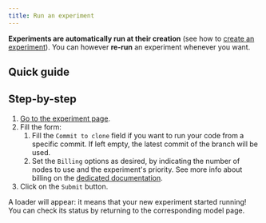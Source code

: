 ```yaml
---
title: Run an experiment
---
```



**Experiments are automatically run at their creation** (see how to [create an experiment](create-an-experiment)). You can however **re-run** an experiment whenever you want.

## Quick guide

<VideoPlayer src="https://cdn.csquare.run/docs/webm/re-run-an-experiment.webm" />

## Step-by-step

1. [Go to the experiment page](go-to-the-experiment-page).
2. Fill the form:
   1. Fill the `Commit to clone` field if you want to run your code from a specific commit. If left empty, the latest commit of the branch will be used.
   2. Set the `Billing` options as desired, by indicating the number of nodes to use and the experiment's priority. See more info about billing on the [dedicated documentation](../datasets/resources/billing).
3. Click on the `Submit` button.

A loader will appear: it means that your new experiment started running! You can check its status by returning to the corresponding model page.
